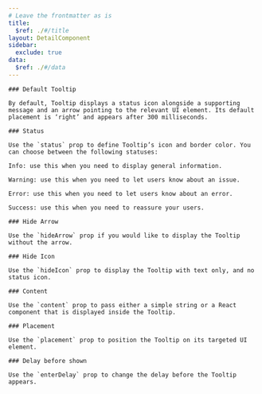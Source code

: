 ```yaml
---
# Leave the frontmatter as is
title:
  $ref: ./#/title
layout: DetailComponent
sidebar:
  exclude: true
data:
  $ref: ./#/data
---
```


<LivePreviewControls>

  <LivePreview componentName="tooltip" exampleName="Default" displayName="Default Tooltip">

    ### Default Tooltip

    By default, Tooltip displays a status icon alongside a supporting message and an arrow pointing to the relevant UI element. Its default placement is ‘right’ and appears after 300 milliseconds.

  </LivePreview>

  <LivePreview componentName="tooltip" exampleName="Status" displayName="Status">

    ### Status

    Use the `status` prop to define Tooltip’s icon and border color. You can choose between the following statuses:

    Info: use this when you need to display general information.

    Warning: use this when you need to let users know about an issue.

    Error: use this when you need to let users know about an error.

    Success: use this when you need to reassure your users.

  </LivePreview>

  <LivePreview componentName="tooltip" exampleName="HideArrow" displayName="Hide Arrow">

    ### Hide Arrow

    Use the `hideArrow` prop if you would like to display the Tooltip without the arrow.

  </LivePreview>

  <LivePreview componentName="tooltip" exampleName="HideIcon" displayName="Hide Icon">

    ### Hide Icon

    Use the `hideIcon` prop to display the Tooltip with text only, and no status icon.

  </LivePreview>

  <LivePreview componentName="tooltip" exampleName="Content" displayName="Content">

    ### Content

    Use the `content` prop to pass either a simple string or a React component that is displayed inside the Tooltip.

  </LivePreview>

  <LivePreview componentName="tooltip" exampleName="Placement" displayName="Placement">

    ### Placement

    Use the `placement` prop to position the Tooltip on its targeted UI element.

  </LivePreview>

  <LivePreview componentName="tooltip" exampleName="DelayBeforeShown" displayName="Delay before shown">

    ### Delay before shown

    Use the `enterDelay` prop to change the delay before the Tooltip appears.

  </LivePreview>

</LivePreviewControls>
